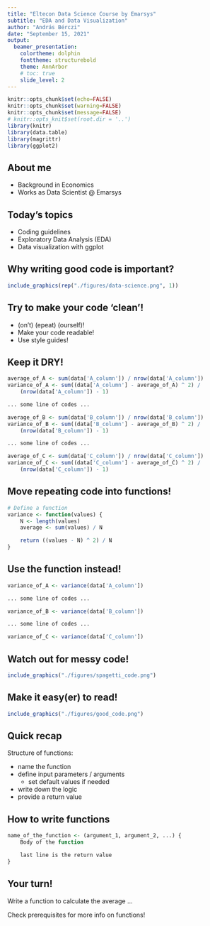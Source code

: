 ```yaml
---
title: "Eltecon Data Science Course by Emarsys"
subtitle: "EDA and Data Visualization"
author: "András Bérczi"
date: "September 15, 2021"
output:
  beamer_presentation:
    colortheme: dolphin
    fonttheme: structurebold
    theme: AnnArbor
    # toc: true
    slide_level: 2
---
```


```r
knitr::opts_chunk$set(echo=FALSE)
knitr::opts_chunk$set(warning=FALSE)
knitr::opts_chunk$set(message=FALSE)
# knitr::opts_knit$set(root.dir = '..')
library(knitr)
library(data.table)
library(magrittr)
library(ggplot2)
```

## About me

- Background in Economics
- Works as Data Scientist @ Emarsys

## Today's topics

- Coding guidelines
- Exploratory Data Analysis (EDA)
- Data visualization with ggplot

## Why writing good code is important?

```r
include_graphics(rep("./figures/data-science.png", 1))
```

## Try to make your code 'clean'!

- **\textcolor{red}{D}**(on't) **\textcolor{red}{R}**(epeat) **\textcolor{red}{Y}**(ourself)!
- Make your code readable!
- Use style guides!

## Keep it DRY!

```r
average_of_A <- sum(data['A_column']) / nrow(data['A_column'])
variance_of_A <- sum((data['A_column'] - average_of_A) ^ 2) /
    (nrow(data['A_column']) - 1)

... some line of codes ...

average_of_B <- sum(data['B_column']) / nrow(data['B_column'])
variance_of_B <- sum((data['B_column'] - average_of_B) ^ 2) /
    (nrow(data['B_column']) - 1)

... some line of codes ...

average_of_C <- sum(data['C_column']) / nrow(data['C_column'])
variance_of_C <- sum((data['C_column'] - average_of_C) ^ 2) /
    (nrow(data['C_column']) - 1)
```

## Move repeating code into functions!

```r
# Define a function
variance <- function(values) {
    N <- length(values)
    average <- sum(values) / N

    return ((values - N) ^ 2) / N
}

```
## Use the function instead!

```r
variance_of_A <- variance(data['A_column'])

... some line of codes ...

variance_of_B <- variance(data['B_column'])

... some line of codes ...

variance_of_C <- variance(data['C_column'])
```

## Watch out for messy code!

```r
include_graphics("./figures/spagetti_code.png")
```

## Make it easy(er) to read!

```r
include_graphics("./figures/good_code.png")
```

## Quick recap

Structure of functions:

- name the function
- define input parameters / arguments
    - set default values if needed
- write down the logic
- provide a return value

## How to write functions

```r
name_of_the_function <- (argument_1, argument_2, ...) {
    Body of the function

    last line is the return value
}
```

## Your turn!

Write a function to calculate the average ...

Check prerequisites for more info on functions!



